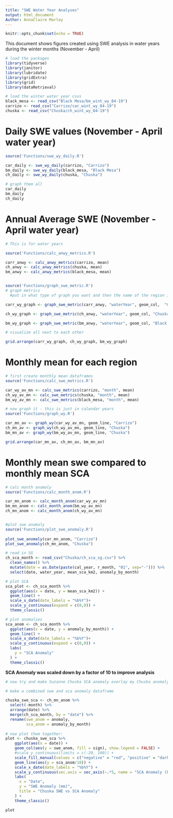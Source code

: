 ```yaml
---
title: "SWE Water Year Analyses"
output: html_document
Author: AnnaClaire Marley
---
```


```r
knitr::opts_chunk$set(echo = TRUE)
```

This document shows figures created using SWE analysis in water years during the winter months (November - April)


```r
# load the packages
library(tidyverse)
library(janitor)
library(lubridate)
library(gridExtra)
library(grid)
library(dataRetrieval)


```

```r
# load the winter water year csvs
black_mesa <- read_csv("Black Mesa/bm_wint_wy_04-19")
carrizo <- read_csv("Carrizo/car_wint_wy_04-19")
chuska <- read_csv("Chuska/ch_wint_wy_04-19")

```

# Daily SWE values (November - April water year)
```r
source('Functions/swe_wy_daily.R')

car_daily <- swe_wy_daily(carrizo, "Carrizo")
bm_daily <- swe_wy_daily(black_mesa, "Black Mesa")
ch_daily <- swe_wy_daily(chuska, "Chuska")

# graph them all
car_daily
bm_daily
ch_daily

```


# Annual Average SWE (November - April water year)
```r
# This is for water years

source('Functions/calc_anwy_metrics.R')

carr_anwy <- calc_anwy_metrics(carrizo, mean) 
ch_anwy <- calc_anwy_metrics(chuska, mean)
bm_anwy <- calc_anwy_metrics(black_mesa, mean)



```

```r
source('Functions/graph_swe_metric.R')
# graph metrics
  #put in what type of graph you want and then the name of the region in quotes

carr_wy_graph <- graph_swe_metric(carr_anwy, "waterYear", geom_col,  "Carrizo")

ch_wy_graph <- graph_swe_metric(ch_anwy, "waterYear", geom_col, "Chuska")

bm_wy_graph <- graph_swe_metric(bm_anwy, "waterYear", geom_col, "Black Mesa")

# visualize all next to each other 

grid.arrange(carr_wy_graph, ch_wy_graph, bm_wy_graph)

```

# Monthly mean for each region
```r

# first create monthly mean dataframes
source('Functions/calc_swe_metrics.R')

car_wy_av_mn <- calc_swe_metrics(carrizo, "month", mean) 
ch_wy_av_mn <- calc_swe_metrics(chuska, "month", mean)
bm_wy_av_mn <- calc_swe_metrics(black_mesa, "month", mean)

```

```r
# now graph it - this is just in calendar years
source('Functions/graph_wy.R')

car_mn_av <- graph_wy(car_wy_av_mn, geom_line, "Carrizo")
ch_mn_av <- graph_wy(ch_wy_av_mn, geom_line, "Chuska")
bm_mn_av <- graph_wy(bm_wy_av_mn, geom_line, "Chuska")

grid.arrange(car_mn_av, ch_mn_av, bm_mn_av)


```

# Monthly mean swe compared to monthly mean SCA


```r
# calc month anomaly
source('Functions/calc_month_anom.R')

car_mn_anom <- calc_month_anom(car_wy_av_mn)
bm_mn_anom <- calc_month_anom(bm_wy_av_mn)
ch_mn_anom <- calc_month_anom(ch_wy_av_mn)


#plot swe anomaly 
source('Functions/plot_swe_anomaly.R')
 
plot_swe_anomaly(car_mn_anom, "Carrizo")
plot_swe_anomaly(ch_mn_anom, "Chuska")

```


```r

# read in SG
ch_sca_month <- read_csv("Chuska/ch_sca_sg.csv") %>% 
  clean_names() %>% 
  mutate(date = as.Date(paste(cal_year, r_month, "01", sep="-"))) %>% 
  select(date, water_year, mean_sca_km2, anomaly_by_month)

# plot SCA
sca_plot <- ch_sca_month %>% 
  ggplot(aes(x = date, y = mean_sca_km2)) +
  geom_line() +
  scale_x_date(date_labels = "%b%Y")+
  scale_y_continuous(expand = c(0,0)) +
  theme_classic()

# plot anomalies
sca_anom <- ch_sca_month %>% 
  ggplot(aes(x = date, y = anomaly_by_month)) +
  geom_line() +
  scale_x_date(date_labels = "%b%Y")+
  scale_y_continuous(expand = c(0,0)) +
  labs(
    y = "SCA Anomaly"
  ) +
  theme_classic()


```

**SCA Anomaly was scaled down by a factor of 10 to improve analysis**

```r

# now try and make Suzanne Chuska SCA anomaly overlay my Chuska anomaly

# make a combined swe and sca anomaly dataframe

chuska_swe_sca <- ch_mn_anom %>% 
  select(-month) %>% 
  arrange(date) %>% 
  merge(ch_sca_month, by = "date") %>% 
  rename(swe_anom = anomaly,
         sca_anom = anomaly_by_month)
  
# now plot them together:
plot <- chuska_swe_sca %>% 
    ggplot(aes(x = date)) +
    geom_col(aes(y = swe_anom, fill = sign), show.legend = FALSE) +
    #scale_y_continuous(limits = c(-20, 100)) +
    scale_fill_manual(values = c("negative" = "red", "positive" = "dark green")) +
    geom_line(aes(y = sca_anom/10)) +
    scale_x_date(date_labels = "%b%Y") +
    scale_y_continuous(sec.axis = sec_axis(~.*5, name = "SCA Anomaly (km2)")) +
    labs(
      x = "Date",
      y = "SWE Anomaly (mm)",
      title = "Chuska SWE vs SCA Anomaly"
    ) +
    theme_classic()

plot
  

```






